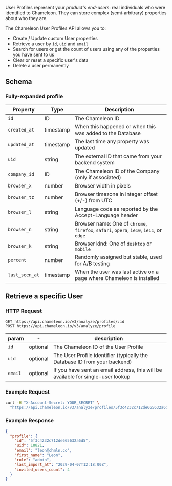 User Profiles represent your *product's end-users*: real individuals who were identified to Chameleon. They can store complex (semi-arbitrary) properties about who they are.

The Chameleon User Profiles API allows you to:

- Create / Update custom User properties
- Retrieve a user by `id`, `uid` and `email`
- Search for users or get the count of users using any of the properties you have sent to us
- Clear or reset a specific user's data
- Delete a user permanently

## Schema

### Fully-expanded profile

| Property | Type | Description |
| --- | --- | --- |
| `id` | ID | The Chameleon ID |
| `created_at` | timestamp | When this happened or when this was added to the Database |
| `updated_at` | timestamp | The last time any property was updated |
| `uid` | string | The external ID that came from your backend system |
| `company_id` | ID | The Chameleon ID of the Company (only if associated) |
| `browser_x` | number | Browser width in pixels |
| `browser_tz` | number | Browser timezone in integer offset (+/-) from UTC |
| `browser_l` | string | Language code as reported by the Accept-Language header |
| `browser_n` | string | Browser name: One of `chrome`, `firefox`, `safari`, `opera`, `ie10`, `ie11`, or `edge` |
| `browser_k` | string | Browser kind: One of `desktop` or `mobile` |
| `percent` | number | Randomly assigned but stable, used for A/B testing |
| `last_seen_at` | timestamp | When the user was last active on a page where Chameleon is installed |

## Retrieve a specific User

### HTTP Request

```http
GET https://api.chameleon.io/v3/analyze/profiles/:id
POST https://api.chameleon.io/v3/analyze/profile
```

| param | - | description |
| ----- | -------- | ------------------------------------------------------------ |
| `id` | optional | The Chameleon ID of the User Profile |
| `uid` | optional | The User Profile identifier (typically the Database ID from your backend) |
| `email` | optional | If you have sent an email address, this will be available for single-user lookup |

### Example Request

```bash
curl -H "X-Account-Secret: YOUR_SECRET" \
  "https://api.chameleon.io/v3/analyze/profiles/5f3c4232c712de665632a6d5"
```

### Example Response

```json
{
  "profile": {
    "id": "5f3c4232c712de665632a6d5",
    "uid": 18821,
    "email": "leon@chmln.co",
    "first_name": "Leon",
    "role": "admin",
    "last_import_at": "2029-04-07T12:18:00Z",
    "invited_users_count": 4
  }
}
```